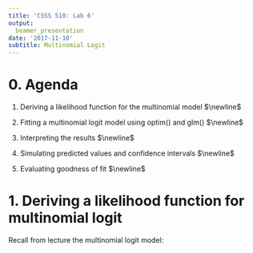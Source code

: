 ```yaml
---
title: 'CSSS 510: Lab 6'
output:
  beamer_presentation
date: '2017-11-10'
subtitle: Multinomial Logit
---
```


# 0. Agenda

1. Deriving a likelihood function for the multinomial model $\newline$

2. Fitting a multinomial logit model using optim() and glm() $\newline$

3. Interpreting the results $\newline$

4. Simulating predicted values and confidence intervals $\newline$

5. Evaluating goodness of fit $\newline$


# 1. Deriving a likelihood function for multinomial logit

Recall from lecture the multinomial logit model:

